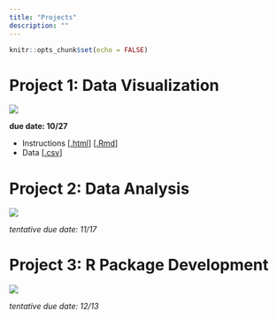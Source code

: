 ```yaml
---
title: "Projects"
description: ""
---
```


```r
knitr::opts_chunk$set(echo = FALSE)
```

# Project 1: Data Visualization

![](https://upload.wikimedia.org/wikipedia/commons/2/29/Minard.png)

**due date: 10/27**

* Instructions [[.html](files/projects/01_data-visualization/01_dataviz.html)] [[.Rmd](https://raw.githubusercontent.com/peteragao/STAT302-AUT2021/base/files/projects/01_data-visualization/01_dataviz.Rmd)]
* Data [[.csv](https://raw.githubusercontent.com/peteragao/STAT302-AUT2021/base/files/projects/01_data-visualization/Building_Permits_Clean.csv)]

# Project 2: Data Analysis

![](https://upload.wikimedia.org/wikipedia/commons/thumb/6/6c/Capitol_%28PSF%29.jpg/640px-Capitol_%28PSF%29.jpg)

*tentative due date: 11/17*

# Project 3: R Package Development 

![](https://upload.wikimedia.org/wikipedia/commons/thumb/f/fa/Cat_using_computer.jpg/640px-Cat_using_computer.jpg)

*tentative due date: 12/13*

